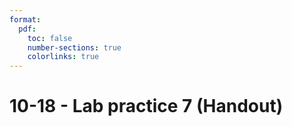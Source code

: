 ```yaml
---
format:
  pdf:
    toc: false
    number-sections: true
    colorlinks: true
---
```


# 10-18 - Lab practice 7 (Handout)
